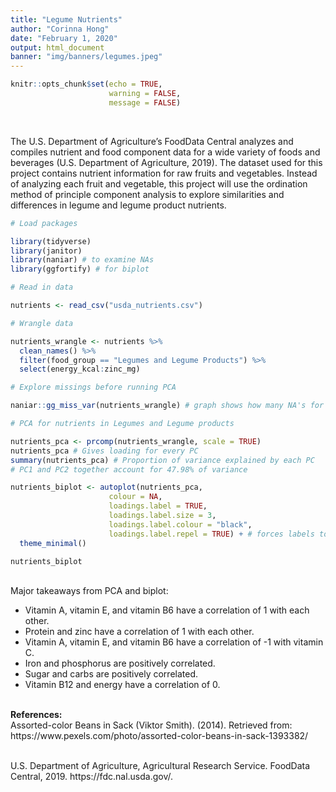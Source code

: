 ```yaml
---
title: "Legume Nutrients"
author: "Corinna Hong"
date: "February 1, 2020"
output: html_document
banner: "img/banners/legumes.jpeg"
---
```


```r
knitr::opts_chunk$set(echo = TRUE,
                      warning = FALSE,
                      message = FALSE)
```

<br>

The U.S. Department of Agriculture's FoodData Central analyzes and compiles nutrient and food component data for a wide variety of foods and beverages (U.S. Department of Agriculture, 2019). The dataset used for this project contains nutrient information for raw fruits and vegetables. Instead of analyzing each fruit and vegetable, this project will use the ordination method of principle component analysis to explore similarities and differences in legume and legume product nutrients. 



<style>
p.caption {
  font-size: 0.9em;
  font-style: italic;
  color: grey;
  margin-right: 10%;
  margin-left: 14%;  
  text-align: left;
}
</style>


```r

# Load packages

library(tidyverse)
library(janitor)
library(naniar) # to examine NAs
library(ggfortify) # for biplot

```

```r

# Read in data

nutrients <- read_csv("usda_nutrients.csv")

```

```r

# Wrangle data

nutrients_wrangle <- nutrients %>% 
  clean_names() %>%
  filter(food_group == "Legumes and Legume Products") %>% 
  select(energy_kcal:zinc_mg)

```

```r

# Explore missings before running PCA

naniar::gg_miss_var(nutrients_wrangle) # graph shows how many NA's for each variable (showed none for the data I selected)

```

```r

# PCA for nutrients in Legumes and Legume products

nutrients_pca <- prcomp(nutrients_wrangle, scale = TRUE)
nutrients_pca # Gives loading for every PC
summary(nutrients_pca) # Proportion of variance explained by each PC
# PC1 and PC2 together account for 47.98% of variance

```

```r

nutrients_biplot <- autoplot(nutrients_pca,
                      colour = NA,
                      loadings.label = TRUE,
                      loadings.label.size = 3,
                      loadings.label.colour = "black",
                      loadings.label.repel = TRUE) + # forces labels to "repel" each other a little
  theme_minimal()

nutrients_biplot

```
<br>
Major takeaways from PCA and biplot:
<br>

- Vitamin A, vitamin E, and vitamin B6 have a correlation of 1 with each other.
- Protein and zinc have a correlation of 1 with each other.
- Vitamin A, vitamin E, and vitamin B6 have a correlation of -1 with vitamin C.
- Iron and phosphorus are positively correlated.
- Sugar and carbs are positively correlated.
- Vitamin B12 and energy have a correlation of 0.

<br>
**References:**
<br>
Assorted-color Beans in Sack (Viktor Smith). (2014). Retrieved from: https://www.pexels.com/photo/assorted-color-beans-in-sack-1393382/

<br>
U.S. Department of Agriculture, Agricultural Research Service. FoodData Central, 2019. https://fdc.nal.usda.gov/.